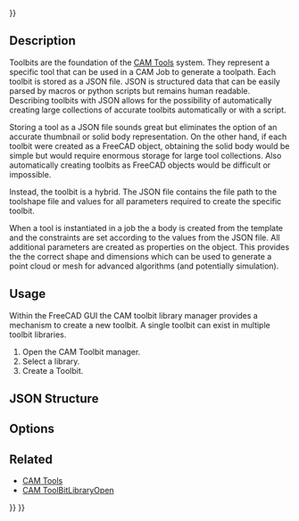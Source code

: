<languages/>
{{UnfinishedDocu{{#translation:}}}}
<translate>

<!--T:1-->
{{Docnav
|[[CAM_ToolShape|ToolShape]]
|[[CAM_ToolBit_Library|ToolBit Library]]
|[[CAM_Workbench|CAM]]
|IconL=
|IconR=
|IconC=Workbench_CAM.svg
}}

</translate>
{{TOCright}}
<translate>

== Description == <!--T:2-->

<!--T:3-->
Toolbits are the foundation of the [[CAM_Tools|CAM Tools]] system. They represent a specific tool that can be used in a CAM Job to generate a toolpath.  Each toolbit is stored as a JSON file. JSON is structured data that can be easily parsed by macros or python scripts but remains human readable. Describing toolbits with JSON allows for the possibility of automatically creating large collections of accurate toolbits automatically or with a script. 

<!--T:4-->
Storing a tool as a JSON file sounds great but eliminates the option of an accurate thumbnail or solid body representation. On the other hand, if each toolbit were created as a FreeCAD object, obtaining the solid body would be simple but would require enormous storage for large tool collections.  Also automatically creating toolbits as FreeCAD objects would be difficult or impossible. 

<!--T:5-->
Instead, the toolbit is a hybrid.  The JSON file contains the file path to the toolshape file and values for all parameters required to create the specific toolbit. 

<!--T:6-->
When a tool is instantiated in a job the a body is created from the template and the constraints are set according to the values from the JSON file. All additional parameters are created as properties on the object. This provides the the correct shape and dimensions which can be used to generate a point cloud or mesh for advanced algorithms (and potentially simulation).

== Usage == <!--T:7-->

<!--T:8-->
Within the FreeCAD GUI the CAM toolbit library manager provides a mechanism to create a new toolbit.  A single toolbit can exist in multiple toolbit libraries.

<!--T:9-->
# Open the CAM Toolbit manager.
# Select a library.
# Create a Toolbit.

== JSON Structure == <!--T:10-->

</translate>
{{Code|
{
  "version": 2,
  "name": "T1",
  "shape": "endmill.fcstd",
  "attribute": {},
  "parameter": {
    "CuttingEdgeHeight": "30.000 mm",
    "Diameter": "1.000 mm",
    "Length": "50.000 mm",
    "ShankDiameter": "3.000 mm"
  }
}
}}
<translate>

== Options == <!--T:11-->


== Related == <!--T:12-->

<!--T:13-->
* [[CAM_Tools|CAM Tools]]
* [[CAM_ToolBitLibraryOpen|CAM ToolBitLibraryOpen]]


<!--T:14-->
{{Docnav
|[[CAM_ToolShape|ToolShape]]
|[[CAM_ToolBit_Library|ToolBit Library]]
|[[CAM_Workbench|CAM]]
|IconL=
|IconR=
|IconC=Workbench_CAM.svg
}}

</translate>
{{CAM_Tools_navi{{#translation:}}}}
{{Userdocnavi{{#translation:}}}}